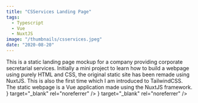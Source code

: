 ```yaml
---
title: "CSServices Landing Page"
tags:
  - Typescript
  - Vue
  - NuxtJS
image: "/thumbnails/csservices.jpeg"
date: "2020-08-20"
---
```


<Title>What is it?</Title>
<Content>
  <Text>
    This is a static landing page mockup for a company providing corporate secretarial services.
    Initially a mini project to learn how to build a webpage using purely HTML and CSS, the original
    static site has been remade using NuxtJS. This is also the first time which I am introduced to
    TailwindCSS.
  </Text>
</Content>
<Spacer />
<Title>Technologies used</Title>
<Content>
  <Text>The static webpage is a Vue application made using the NuxtJS framework.</Text>
</Content>
<Spacer />
<Title>Links</Title>
<Content>
  <Links>
    <LinkButton
      href="https://github.com/leo-dh/csservices-landing-page"
      label="GitHub"
      icon={<GitHubIcon />}
      target="_blank"
      rel="noreferrer"
    />
    <LinkButton
      href="https://leo-dh.github.io/csservices-landing-page/"
      label="Link"
      icon={<ExternalLinkIcon />}
      target="_blank"
      rel="noreferrer"
    />
  </Links>
</Content>
